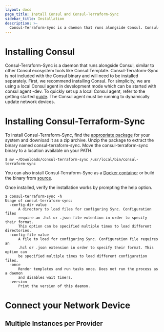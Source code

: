 ```yaml
---
layout: docs
page_title: Install Consul and Consul-Terraform-Sync
sidebar_title: Installation
description: >-
  Consul-Terraform-Sync is a daemon that runs alongside Consul. Consul-Terraform-Sync is not included with the Consul binary and will need to be installed separately.
---
```


# Installing Consul

Consul-Terraform-Sync is a daemon that runs alongside Consul, similar to other Consul ecosystem tools like Consul Template. Consul-Terraform-Sync is not included with the Consul binary and will need to be installed separately. First, we recommend installing Consul. For simplicity, we are using a local Consul agent in development mode which can be started with consul agent -dev. To quickly set up a local Consul agent, refer to the getting started [guide](https://learn.hashicorp.com/tutorials/consul/get-started-install). The Consul agent must be running to dynamically update network devices.

# Installing Consul-Terraform-Sync

To install Consul-Terraform-Sync, find the [appropriate package](https://releases.hashicorp.com/) for your system and download it as a zip archive. Unzip the package to extract the binary named consul-terraform-sync. Move the consul-terraform-sync binary to a location available on your PATH.

```shell-session
$ mv ~/Downloads/consul-terraform-sync /usr/local/bin/consul-terraform-sync
```

You can also install Consul-Terraform-Sync as a [Docker container](https://hub.docker.com/u/hashicorp/consul-terraform-sync) or build the binary from [source](https://github.com/hashicorp/consul-terraform-sync).

Once installed, verify the installation works by prompting the help option.

```shell-session
$ consul-terraform-sync -h
Usage of consul-terraform-sync:
  -config-dir value
      A directory to load files for configuring Sync. Configuration files
      require an .hcl or .json file extention in order to specify their format.
      This option can be specified multiple times to load different directories.
  -config-file value
      A file to load for configuring Sync. Configuration file requires an
      .hcl or .json extension in order to specify their format. This option can
      be specified multiple times to load different configuration files.
  -once
      Render templates and run tasks once. Does not run the process as a daemon
      and disables wait timers.
  -version
      Print the version of this daemon.
```

# Connect your Network Device

## Multiple Instances per Provider
